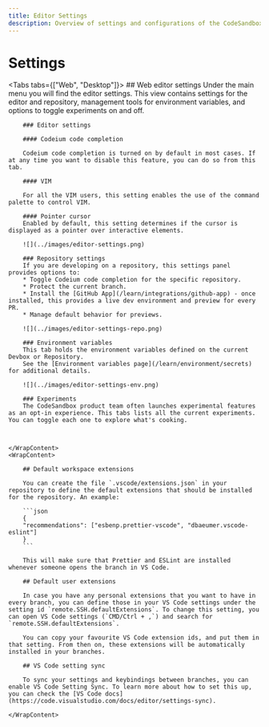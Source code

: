 ```yaml
---
title: Editor Settings
description: Overview of settings and configurations of the CodeSandbox editor.
---
```



# Settings

<Tabs tabs={["Web", "Desktop"]}>
    <WrapContent>
        ## Web editor settings
        Under the main menu you will find the editor settings. This view contains settings for the editor and repository, management tools for environment variables, and options to toggle experiments on and off.

        ### Editor settings

        #### Codeium code completion

        Codeium code completion is turned on by default in most cases. If at any time you want to disable this feature, you can do so from this tab.

        #### VIM

        For all the VIM users, this setting enables the use of the command palette to control VIM.

        #### Pointer cursor
        Enabled by default, this setting determines if the cursor is displayed as a pointer over interactive elements.

        ![](../images/editor-settings.png)

        ### Repository settings
        If you are developing on a repository, this settings panel provides options to:
        * Toggle Codeium code completion for the specific repository.
        * Protect the current branch.
        * Install the [GitHub App](/learn/integrations/github-app) - once installed, this provides a live dev environment and preview for every PR.
        * Manage default behavior for previews.

        ![](../images/editor-settings-repo.png)

        ### Environment variables
        This tab holds the environment variables defined on the current Devbox or Repository.
        See the [Environment variables page](/learn/environment/secrets) for additional details.

        ![](../images/editor-settings-env.png)

        ### Experiments
        The CodeSandbox product team often launches experimental features as an opt-in experience. This tabs lists all the current experiments. You can toggle each one to explore what's cooking.



    </WrapContent>
    <WrapContent>

        ## Default workspace extensions

        You can create the file `.vscode/extensions.json` in your repository to define the default extensions that should be installed for the repository. An example:

        ```json
        {
        "recommendations": ["esbenp.prettier-vscode", "dbaeumer.vscode-eslint"]
        }
        ```

        This will make sure that Prettier and ESLint are installed whenever someone opens the branch in VS Code.

        ## Default user extensions

        In case you have any personal extensions that you want to have in every branch, you can define those in your VS Code settings under the setting id `remote.SSH.defaultExtensions`. To change this setting, you can open VS Code settings (`CMD/Ctrl + ,`) and search for `remote.SSH.defaultExtensions`.

        You can copy your favourite VS Code extension ids, and put them in that setting. From then on, these extensions will be automatically installed in your branches.

        ## VS Code setting sync

        To sync your settings and keybindings between branches, you can enable VS Code Setting Sync. To learn more about how to set this up, you can check the [VS Code docs](https://code.visualstudio.com/docs/editor/settings-sync).

    </WrapContent>

</Tabs>
